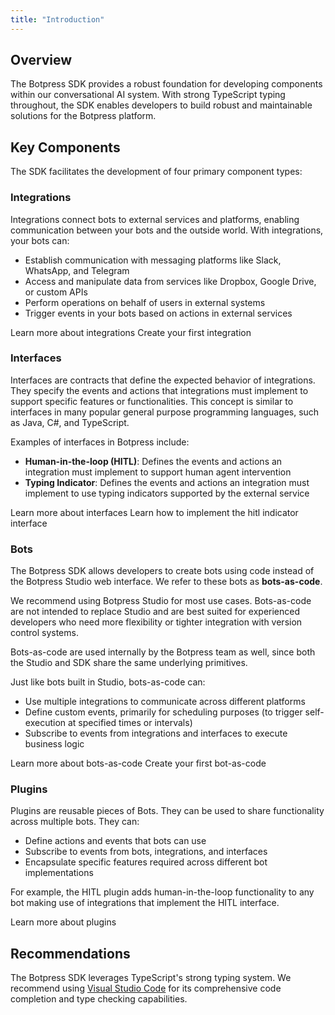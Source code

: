 ```yaml
---
title: "Introduction"
---
```


## Overview

The Botpress SDK provides a robust foundation for developing components within our conversational AI system. With strong TypeScript typing throughout, the SDK enables developers to build robust and maintainable solutions for the Botpress platform.

## Key Components

The SDK facilitates the development of four primary component types:

### Integrations

Integrations connect bots to external services and platforms, enabling communication between your bots and the outside world. With integrations, your bots can:

- Establish communication with messaging platforms like Slack, WhatsApp, and Telegram
- Access and manipulate data from services like Dropbox, Google Drive, or custom APIs
- Perform operations on behalf of users in external systems
- Trigger events in your bots based on actions in external services

<CardGroup Cols={2}>
    <Card title="Read more" horizontal icon="book" href="/for-developers/sdk/integration/introduction">
        Learn more about integrations
    </Card>
    <Card title="Getting started" horizontal icon="play" href="/for-developers/sdk/integration/getting-started">
        Create your first integration
    </Card>
</CardGroup>

### Interfaces

Interfaces are contracts that define the expected behavior of integrations. They specify the events and actions that integrations must implement to support specific features or functionalities. This concept is similar to interfaces in many popular general purpose programming languages, such as Java, C#, and TypeScript.

Examples of interfaces in Botpress include:

- **Human-in-the-loop (HITL)**: Defines the events and actions an integration must implement to support human agent intervention
- **Typing Indicator**: Defines the events and actions an integration must implement to use typing indicators supported by the external service

<CardGroup Cols={2}>
    <Card title="Read more" horizontal icon="book" href="/for-developers/sdk/interface/introduction">
        Learn more about interfaces
    </Card>
    <Card title="How-to" horizontal icon="graduation-cap" href="/for-developers/sdk/interface/how-tos/implementing-hitl">
        Learn how to implement the hitl indicator interface
    </Card>
</CardGroup>

### Bots

The Botpress SDK allows developers to create bots using code instead of the Botpress Studio web interface. We refer to these bots as **bots-as-code**.

<Warning>
    We recommend using Botpress Studio for most use cases. Bots-as-code are not intended to replace Studio and are best suited for experienced developers who need more flexibility or tighter integration with version control systems.
</Warning>

Bots-as-code are used internally by the Botpress team as well, since both the Studio and SDK share the same underlying primitives.

Just like bots built in Studio, bots-as-code can:

- Use multiple integrations to communicate across different platforms
- Define custom events, primarily for scheduling purposes (to trigger self-execution at specified times or intervals)
- Subscribe to events from integrations and interfaces to execute business logic

<CardGroup Cols={2}>
    <Card title="Read more" horizontal icon="book" href="/for-developers/sdk/bot/introduction">
        Learn more about bots-as-code
    </Card>
    <Card title="Getting started" horizontal icon="play" href="/for-developers/sdk/bot/getting-started">
        Create your first bot-as-code
    </Card>
</CardGroup>

### Plugins

Plugins are reusable pieces of Bots. They can be used to share functionality across multiple bots. They can:

- Define actions and events that bots can use
- Subscribe to events from bots, integrations, and interfaces
- Encapsulate specific features required across different bot implementations

For example, the HITL plugin adds human-in-the-loop functionality to any bot making use of integrations that implement the HITL interface.

<CardGroup Cols={2}>
    <Card title="Read more" horizontal icon="book" href="/for-developers/sdk/plugin/introduction">
        Learn more about plugins
    </Card>
</CardGroup>

## Recommendations

The Botpress SDK leverages TypeScript's strong typing system. We recommend using [Visual Studio Code](https://code.visualstudio.com) for its comprehensive code completion and type checking capabilities.